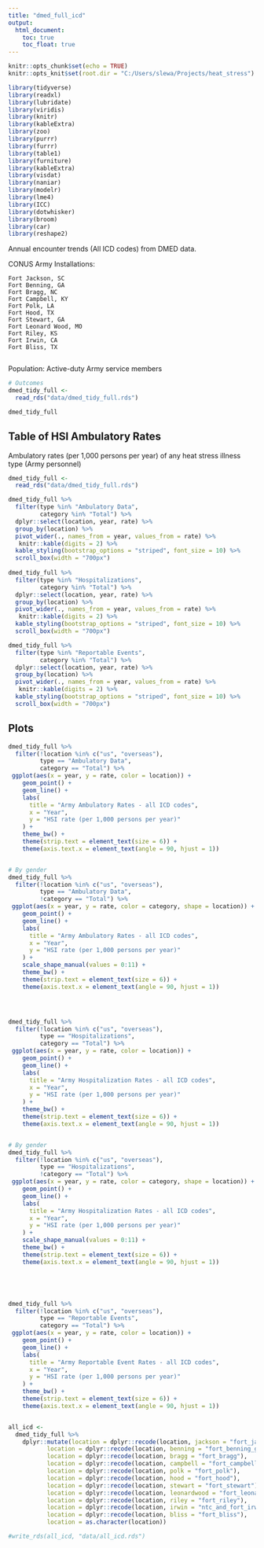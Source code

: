```yaml
---
title: "dmed_full_icd"
output:
  html_document:
    toc: true
    toc_float: true
---
```


```r
knitr::opts_chunk$set(echo = TRUE)
knitr::opts_knit$set(root.dir = "C:/Users/slewa/Projects/heat_stress")

library(tidyverse)
library(readxl)
library(lubridate)
library(viridis)
library(knitr)
library(kableExtra)
library(zoo)
library(purrr)
library(furrr)
library(table1)
library(furniture)
library(kableExtra)
library(visdat)
library(naniar)
library(modelr)
library(lme4)
library(ICC) 
library(dotwhisker)
library(broom)
library(car)
library(reshape2)
```

Annual encounter trends (All ICD codes) from DMED data.

  CONUS Army Installations:  
  
    Fort Jackson, SC     
    Fort Benning, GA    
    Fort Bragg, NC  
    Fort Campbell, KY  
    Fort Polk, LA  
    Fort Hood, TX  
    Fort Stewart, GA  
    Fort Leonard Wood, MO
    Fort Riley, KS  
    Fort Irwin, CA  
    Fort Bliss, TX  
      
Population: Active-duty Army service members  


```r

# Outcomes
dmed_tidy_full <- 
  read_rds("data/dmed_tidy_full.rds")

dmed_tidy_full

```

## Table of HSI Ambulatory Rates
Ambulatory rates (per 1,000 persons per year) of any heat stress illness type (Army personnel)
```r

dmed_tidy_full <- 
  read_rds("data/dmed_tidy_full.rds")

dmed_tidy_full %>% 
  filter(type %in% "Ambulatory Data",
         category %in% "Total") %>% 
  dplyr::select(location, year, rate) %>%
  group_by(location) %>%
  pivot_wider(., names_from = year, values_from = rate) %>% 
   knitr::kable(digits = 2) %>% 
  kable_styling(bootstrap_options = "striped", font_size = 10) %>% 
  scroll_box(width = "700px") 
  
dmed_tidy_full %>% 
  filter(type %in% "Hospitalizations",
         category %in% "Total") %>% 
  dplyr::select(location, year, rate) %>%
  group_by(location) %>%
  pivot_wider(., names_from = year, values_from = rate) %>% 
   knitr::kable(digits = 2) %>% 
  kable_styling(bootstrap_options = "striped", font_size = 10) %>% 
  scroll_box(width = "700px") 

dmed_tidy_full %>% 
  filter(type %in% "Reportable Events",
         category %in% "Total") %>% 
  dplyr::select(location, year, rate) %>%
  group_by(location) %>%
  pivot_wider(., names_from = year, values_from = rate) %>% 
   knitr::kable(digits = 2) %>% 
  kable_styling(bootstrap_options = "striped", font_size = 10) %>% 
  scroll_box(width = "700px") 
```


## Plots 

```r
dmed_tidy_full %>% 
  filter(!location %in% c("us", "overseas"),
         type == "Ambulatory Data",
         category == "Total") %>% 
 ggplot(aes(x = year, y = rate, color = location)) +
    geom_point() +
    geom_line() +
    labs(
      title = "Army Ambulatory Rates - all ICD codes",
      x = "Year",
      y = "HSI rate (per 1,000 persons per year)"
    ) +
    theme_bw() +
    theme(strip.text = element_text(size = 6)) +
    theme(axis.text.x = element_text(angle = 90, hjust = 1))


# By gender
dmed_tidy_full %>% 
  filter(!location %in% c("us", "overseas"),
         type == "Ambulatory Data",
         !category == "Total") %>% 
 ggplot(aes(x = year, y = rate, color = category, shape = location)) +
    geom_point() +
    geom_line() +
    labs(
      title = "Army Ambulatory Rates - all ICD codes",
      x = "Year",
      y = "HSI rate (per 1,000 persons per year)"
    ) +
    scale_shape_manual(values = 0:11) +
    theme_bw() +
    theme(strip.text = element_text(size = 6)) +
    theme(axis.text.x = element_text(angle = 90, hjust = 1))




dmed_tidy_full %>% 
  filter(!location %in% c("us", "overseas"),
         type == "Hospitalizations",
         category == "Total") %>% 
 ggplot(aes(x = year, y = rate, color = location)) +
    geom_point() +
    geom_line() +
    labs(
      title = "Army Hospitalization Rates - all ICD codes",
      x = "Year",
      y = "HSI rate (per 1,000 persons per year)"
    ) +
    theme_bw() +
    theme(strip.text = element_text(size = 6)) +
    theme(axis.text.x = element_text(angle = 90, hjust = 1))


# By gender
dmed_tidy_full %>% 
  filter(!location %in% c("us", "overseas"),
         type == "Hospitalizations",
         !category == "Total") %>% 
 ggplot(aes(x = year, y = rate, color = category, shape = location)) +
    geom_point() +
    geom_line() +
    labs(
      title = "Army Hospitalization Rates - all ICD codes",
      x = "Year",
      y = "HSI rate (per 1,000 persons per year)"
    ) +
    scale_shape_manual(values = 0:11) +
    theme_bw() +
    theme(strip.text = element_text(size = 6)) +
    theme(axis.text.x = element_text(angle = 90, hjust = 1))





dmed_tidy_full %>% 
  filter(!location %in% c("us", "overseas"),
         type == "Reportable Events",
         category == "Total") %>% 
 ggplot(aes(x = year, y = rate, color = location)) +
    geom_point() +
    geom_line() +
    labs(
      title = "Army Reportable Event Rates - all ICD codes",
      x = "Year",
      y = "HSI rate (per 1,000 persons per year)"
    ) +
    theme_bw() +
    theme(strip.text = element_text(size = 6)) +
    theme(axis.text.x = element_text(angle = 90, hjust = 1))



```


```r


all_icd <-
  dmed_tidy_full %>% 
    dplyr::mutate(location = dplyr::recode(location, jackson = "fort_jackson"),
           location = dplyr::recode(location, benning = "fort_benning_ga"),                 
           location = dplyr::recode(location, bragg = "fort_bragg"),
           location = dplyr::recode(location, campbell = "fort_campbell"),
           location = dplyr::recode(location, polk = "fort_polk"),
           location = dplyr::recode(location, hood = "fort_hood"),
           location = dplyr::recode(location, stewart = "fort_stewart"),
           location = dplyr::recode(location, leonardwood = "fort_leonard_wood"),
           location = dplyr::recode(location, riley = "fort_riley"),
           location = dplyr::recode(location, irwin = "ntc_and_fort_irwin"),
           location = dplyr::recode(location, bliss = "fort_bliss"),
           location = as.character(location))

#write_rds(all_icd, "data/all_icd.rds")


```


